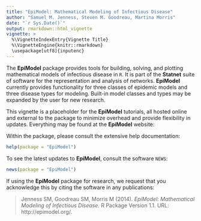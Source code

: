 ```yaml
---
title: "EpiModel: Mathematical Modeling of Infectious Disease"
author: "Samuel M. Jenness, Steven M. Goodreau, Martina Morris"
date: "`r Sys.Date()`"
output: rmarkdown::html_vignette
vignette: >
  %\VignetteIndexEntry{Vignette Title}
  %\VignetteEngine{knitr::rmarkdown}
  \usepackage[utf8]{inputenc}
---
```


The **EpiModel** package provides tools for building, solving, and plotting mathematical models of infectious disease in `R`. It is part of the **Statnet** suite of software for the representation and analysis of networks. **EpiModel** currently provides functionality for three classes of epidemic models and three disease types for modeling. Built-in model classes and types may be expanded by the user for new research.

This vignette is a placeholder for the **EpiModel** tutorials, all hosted online and external to the package to minimize overhead and provide flexibility in updates. Everything may be found at the **EpiModel** website:

\begin{center}
\url{http://epimodel.org/}
\end{center}

Within the package, please consult the extensive help documentation:
```r
help(package = "EpiModel")
```

To see the latest updates to **EpiModel**, consult the software `NEWS`:
```r
news(package = "EpiModel")
```

If using the **EpiModel** package for research, we request that you acknowledge this by citing the software in any publications:

> Jenness SM, Goodreau SM, Morris M (2014). *EpiModel: Mathematical Modeling of Infectious Disease.* R Package Version 1.1. URL:  http://epimodel.org/.
